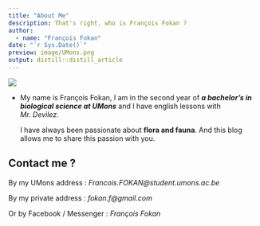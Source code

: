 ```yaml
---
title: "About Me"
description: That's right, who is François Fokan ?
author:
  - name: "François Fokan" 
date: "`r Sys.Date()`"
preview: image/UMons.png
output: distill::distill_article
---
```

![](image/UMons.png)

- My name is François Fokan, I am in the second year of ***a bachelor's in biological science at UMons*** and I have english lessons with *Mr. Devilez*.

  I have always been passionate about **flora and fauna**. And this blog allows me to share this passion with you.
  
  
  
## Contact me ?

By my UMons address : *Francois.FOKAN@student.umons.ac.be*

By my private address : *fokan.f@gmail.com*

Or by Facebook / Messenger : *François Fokan*
